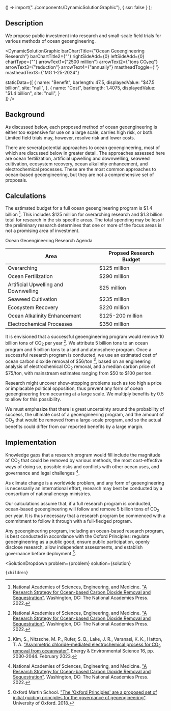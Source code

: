 

  () => import("../components/DynamicSolutionGraphic"),
  { ssr: false }
);

## Description

We propose public investment into research and small-scale field trials for various methods of ocean geoengineering.

<DynamicSolutionGraphic
  barChartTitle={"Ocean Geoengineering Research"}
  barChartTitle2={""}
  rightSideAdd={0}
  leftSideAdd={0}
  chartType={""}
  arrowText1={"2500 million"}
  arrowText2={"tons CO₂eq"}
  arrowText3={"reduction"}
  arrowText4={"annually"}
  mastheadToggle={''}
  mastheadText3={"MG 1-25-2024"}
 
 
  staticData={[
      {
      name: "Benefit",
      barlength: 47.5,
      displayedValue: "$47.5 billion",
      site: "null",
    },
     {
      name: "Cost",
      barlength: 1.4075,
      displayedValue: "$1.4 billion",
      site: "null",
    }   
  ]}
/>

## Background

As discussed below, each proposed method of ocean geoengineering is either too expensive for use on a large scale, carries high risk, or both. Limited field trials may, however, resolve risk and lower costs.

There are several potential approaches to ocean geoengineering, most of which are discussed below in greater detail. The approaches assessed here are ocean fertilization, artificial upwelling and downwelling, seaweed cultivation, ecosystem recovery, ocean alkalinity enhancement, and electrochemical processes. These are the most common approaches to ocean-based geoengineering, but they are not a comprehensive set of proposals.

## Calculations

The estimated budget for a full ocean geoengineering program is $1.4 billion [^"1"]. This includes $125 million for overarching research and $1.3 billion total for research in the six specific areas. The total spending may be less if the preliminary research determines that one or more of the focus areas is not a promising area of investment.

<div className="table-title"> Ocean Geoengineering Research Agenda </div>
<div className="table-wrapper">

| Area | Propsed Research Budget |
| --- | --- |
| Overarching | $125 million | 
| Ocean Fertilization | $290 million | 
| Artificial Upwelling and Downwelling | $25 million | 
| Seaweed Cultivation | $235 million | 
| Ecosystem Recovery | $220 million | 
| Ocean Alkalinity Enhancement | $125-200 million | 
| Electrochemical Processes | $350 million | 

</div>

It is envisioned that a successful geoengineering program would remove 10 billion tons of CO<sub>2</sub> per year [^"1"]. We attribute 5 billion tons to an ocean program and 5 billion tons to a land and atmosphere program. Once a successful research program is conducted, we use an estimated cost of ocean carbon dioxide removal of $56/ton [^"2"], based on an engineering analysis of electrochemical CO<sub>2</sub> removal, and a median carbon price of $75/ton, with mainstream estimates ranging from $50 to $100 per ton.

Research might uncover show-stopping problems such as too high a price or implacable political opposition, thus prevent any form of ocean geoengineering from occurring at a large scale. We multiply benefits by 0.5 to allow for this possibility.

We must emphasize that there is great uncertainty around the probability of success, the ultimate cost of a geoengineering program, and the amount of CO<sub>2</sub> that would be removed from a large-scale program, and so the actual benefits could differ from our reported benefits by a large margin.

## Implementation

Knowledge gaps that a research program would fill include the magnitude of CO<sub>2</sub> that could be removed by various methods, the most cost-effective ways of doing so, possible risks and conflicts with other ocean uses, and governance and legal challenges [^"1"].

As climate change is a worldwide problem, and any form of geoengineering is necessarily an international effort, research may best be conducted by a consortium of national energy ministries.

Our calculations assume that, if a full research program is conducted, ocean-based geoengineering will follow and remove 5 billion tons of CO<sub>2</sub> per year. It is thus necessary that a research program be commenced with a commitment to follow it through with a full-fledged program.

Any geoengineering program, including an ocean-based research program, is best conducted in accordance with the Oxford Principles: regulate geoengineering as a public good, ensure public participation, openly disclose research, allow independent assessments, and establish governance before deployment [^"3"].

[^"1"]: National Academies of Sciences, Engineering, and Medicine. ["A Research Strategy for Ocean-based Carbon Dioxide Removal and Sequestration"](https://doi.org/10.17226/26278). Washington, DC: The National Academies Press. 2022.

[^"2"]: Kim, S., Nitzsche, M. P., Rufer, S. B., Lake, J. R., Varanasi, K. K., Hatton, T. A. ["Asymmetric chloride-mediated electrochemical process for CO<sub>2</sub> removal from oceanwater"](https://pubs.rsc.org/en/Content/ArticleLanding/2023/EE/D2EE03804H). Energy & Environmental Science 16, pp. 2030-2044. February 2023.

[^"3"]: Oxford Martin School. ["The 'Oxford Principles' are a proposed set of initial guiding principles for the governance of geoengineering"](https://www.geoengineering.ox.ac.uk/www.geoengineering.ox.ac.uk/oxford-principles/principles/). University of Oxford. 2018.

  <SolutionDropdown 
    problem={problem} 
    solution={solution}
  >
    {children}
  </SolutionDropdown>